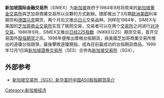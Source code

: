 '''新加坡国际金融交易所'''（SIMEX）为[[新加坡|新加坡]]政府于1984年9月将原来的[[新加坡黄金交易所|新加坡黄金交易所]]與芝加哥商業交易所以合夥的方式創辦。随即推出了3月期[[欧洲美圆|欧洲美圆]]利率期货和[[德国马克|德国马克]]期货，两个月后又推出[[日元|日元]]交易品种。同样在1984年，SIMEX与美国的[[芝加哥商业交易所|芝加哥商业交易所]]实现了联网交易，交易者可以在两个[[交易所|交易所]]之间进行[[对冲交易|对冲交易]]。1986年9月，SIMEX又推出[[日经225指数|日经225指数]]（NIKKEI225）期货交易，首开交易国外[[股指期货|股指期货]]之风。1998年便推出摩根台指期貨，與美國芝加哥商業交易所推出的道瓊台指競爭。最後擊敗道瓊期指，成為目前最成功的台指期貨商品。1999年12月1日與[[新加坡證券交易所|新加坡證券交易所]]（SES）合併為[[新加坡交易所|新加坡交易所]]（SGX）。

==外部参考==
* [https://web.archive.org/web/20071011140630/http://www.create.hk/archives/98 新加坡交易所（SGX）新华富时中国A50股指期货简介]

{{Finance-stub}}
[[Category:新加坡经济|Category:新加坡经济]]